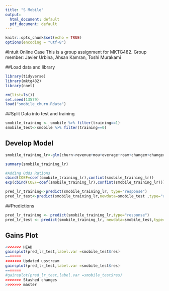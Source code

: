 ---
title: "S Mobile"
output:
  html_document: default
  pdf_document: default
---

```{r setup, include=FALSE}
knitr::opts_chunk$set(echo = TRUE)
options(encoding = "utf-8")

```

#Intuit Online Case
 This is a group assignment for MKTG482. 
 Group member: Javier Urbina, Ahsan Kamran, Toshi Murakami
 
##Load data and library
```{r}
library(tidyverse)
library(mktg482)
library(nnet)

rm(list=ls())
set.seed(13579)
load("smobile_churn.Rdata")
```


##Split Data into test and training

```{r}
smobile_training <- smobile %>% filter(training==1)
smobile_test<-smobile %>% filter(training==0)
```

## Develop Model

```{r}
smobile_training_lr<-glm(churn~revenue+mou+overage+roam+changem+changer+dropvce+blckvce+unansvce+custcare+threeway+months+uniqsubs+phones+eqpdays+age+children+creditaa+refurb+occprof+occcler+occcrft+occstud+occhmkr+occret+occself+travel+retcalls+refer+incmiss+income+mcycle,family=binomial, data=smobile_training)

summary(smobile_training_lr)

#Adding Odds Rations
cbind(COEF=coef(smobile_training_lr),confint(smobile_training_lr))
exp(cbind(COEF=coef(smobile_training_lr),confint(smobile_training_lr)))

pred_lr_training<-predict(smobile_training_lr, type="response")
pred_lr_test<-predict(smobile_training_lr,newdata=smobile_test ,type="response")
```


##Predictions
```{r}
pred_lr_training <- predict(smobile_training_lr,type="response")
pred_lr_test <- predict(smobile_training_lr, newdata=smobile_test,type="response")
```

## Gains Plot
```{r}
<<<<<<< HEAD
gainsplot(pred_lr_test,label.var =smobile_test$res)
=======
<<<<<<< Updated upstream
gainsplot(pred_lr_test,label.var =smobile_test$res)
=======
#gainsplot(pred_lr_test,label.var =smobile_test$res)
>>>>>>> Stashed changes
>>>>>>> master
```